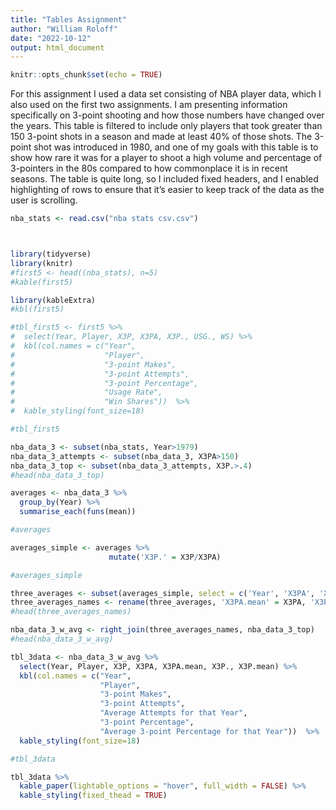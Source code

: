 ```yaml
---
title: "Tables Assignment"
author: "William Roloff"
date: "2022-10-12"
output: html_document
---
```


```r
knitr::opts_chunk$set(echo = TRUE)
```

For this assignment I used a data set consisting of NBA player data, which I also used on the first two assignments.  I am presenting information specifically on 3-point shooting and how those numbers have changed over the years.  This table is filtered to include only players that took greater than 150 3-point shots in a season and made at least 40% of those shots.  The 3-point shot was introduced in 1980, and one of my goals with this table is to show how rare it was for a player to shoot a high volume and percentage of 3-pointers in the 80s compared to how commonplace it is in recent seasons.  The table is quite long, so I included fixed headers, and I enabled highlighting of rows to ensure that it's easier to keep track of the data as the user is scrolling.

```r
nba_stats <- read.csv("nba stats csv.csv")



library(tidyverse)
library(knitr)
#first5 <- head((nba_stats), n=5)
#kable(first5)

library(kableExtra)
#kbl(first5)
```


```r
#tbl_first5 <- first5 %>% 
#  select(Year, Player, X3P, X3PA, X3P., USG., WS) %>%
#  kbl(col.names = c("Year",
#                    "Player",
#                    "3-point Makes",
#                    "3-point Attempts",
#                    "3-point Percentage",
#                    "Usage Rate",
#                    "Win Shares"))  %>%
#  kable_styling(font_size=18)

#tbl_first5
```


```r
nba_data_3 <- subset(nba_stats, Year>1979)
nba_data_3_attempts <- subset(nba_data_3, X3PA>150)
nba_data_3_top <- subset(nba_data_3_attempts, X3P.>.4)
#head(nba_data_3_top)
```


```r
averages <- nba_data_3 %>%
  group_by(Year) %>%
  summarise_each(funs(mean))

#averages
```


```r
averages_simple <- averages %>%
                      mutate('X3P.' = X3P/X3PA)

#averages_simple

three_averages <- subset(averages_simple, select = c('Year', 'X3PA', 'X3P.'))
three_averages_names <- rename(three_averages, 'X3PA.mean' = X3PA, 'X3P.mean' = X3P.)
#head(three_averages_names)
```
```r
nba_data_3_w_avg <- right_join(three_averages_names, nba_data_3_top)
#head(nba_data_3_w_avg)
```


```r
tbl_3data <- nba_data_3_w_avg %>% 
  select(Year, Player, X3P, X3PA, X3PA.mean, X3P., X3P.mean) %>%
  kbl(col.names = c("Year",
                    "Player",
                    "3-point Makes",
                    "3-point Attempts",
                    "Average Attempts for that Year",
                    "3-point Percentage",
                    "Average 3-point Percentage for that Year"))  %>%
  kable_styling(font_size=18)

#tbl_3data
```

```r
tbl_3data %>%
  kable_paper(lightable_options = "hover", full_width = FALSE) %>%
  kable_styling(fixed_thead = TRUE)
```




